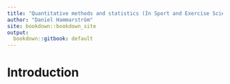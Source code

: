 ```yaml
---
title: "Quantitative methods and statistics (In Sport and Exercise Science)"
author: "Daniel Hammarström"
site: bookdown::bookdown_site
output:
  bookdown::gitbook: default
---
```


# Introduction {-}








